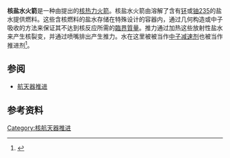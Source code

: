 
'''核盐水火箭'''是一种由{{Link-en|罗伯特·祖布林|Robert Zubrin}}提出的[[核热力火箭|核热力火箭]]。核盐水火箭由溶解了含有[[钚|钚]]或[[铀235|铀235]]的盐水提供燃料。这些含核燃料的盐水存储在特殊设计的容器内，通过几何构造或中子吸收的方法来保证其不达到核反应所需的[[臨界質量|臨界質量]]。推力通过加热这些放射性盐水来产生核裂变，并通过喷嘴排出产生推力。水在这里被被当作[[中子减速剂|中子减速剂]]也被当作推进剂<ref name=zubrin91>{{cite journal | author = R. Zubrin | authorlink = Robert Zubrin | title = Nuclear Salt Water Rockets: High Thrust at 10,000 sec I<sub>SP</sub> | journal = [[Journal_of_the_British_Interplanetary_Society|Journal of the British Interplanetary Society]] | volume = 44 | pages = 371–376 | year = 1991 | url = http://path-2.narod.ru/design/base_e/nswr.pdf | access-date = 2015-11-13 | archive-date = 2021-01-18 | archive-url = https://web.archive.org/web/20210118094505/http://path-2.narod.ru/design/base_e/nswr.pdf | dead-url = no }}</ref>。

== 参阅 ==
* [[航天器推进|航天器推进]]

== 参考资料 ==
{{reflist}}
{{航天器推进}}
[[Category:核航天器推进|Category:核航天器推进]]